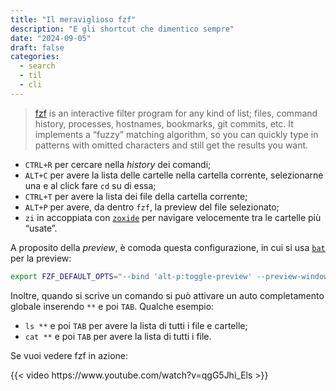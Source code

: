 ```yaml
---
title: "Il meraviglioso fzf"
description: "E gli shortcut che dimentico sempre"
date: "2024-09-05"
draft: false
categories:
  - search
  - til
  - cli
---
```



> [fzf](https://github.com/junegunn/fzf) is an interactive filter program for any kind of list; files, command history, processes, hostnames, bookmarks, git commits, etc. It implements a "fuzzy" matching algorithm, so you can quickly type in patterns with omitted characters and still get the results you want.

- `CTRL+R` per cercare nella *history* dei comandi;
- `ALT+C` per avere la lista delle cartelle nella cartella corrente, selezionarne una e al click fare `cd` su di essa;
- `CTRL+T` per avere la lista dei file della cartella corrente;
- `ALT+P` per avere, da dentro `fzf`, la preview del file selezionato;
- `zi` in accoppiata con [`zoxide`](https://github.com/ajeetdsouza/zoxide) per navigare velocemente tra le cartelle più "usate".

A proposito della *preview*, è comoda questa configurazione, in cui si usa [`bat`](https://github.com/sharkdp/bat) per la preview:

```bash
export FZF_DEFAULT_OPTS="--bind 'alt-p:toggle-preview' --preview-window=hidden --preview 'batcat --style=numbers --color=always --line-range :500 {}'"
```

Inoltre, quando si scrive un comando si può attivare un auto completamento globale inserendo `**` e poi `TAB`. Qualche esempio:

- `ls **` e poi `TAB` per avere la lista di tutti i file e cartelle;
- `cat **` e poi `TAB` per avere la lista di tutti i file.

Se vuoi vedere fzf in azione:

{{< video https://www.youtube.com/watch?v=qgG5Jhi_Els >}}
